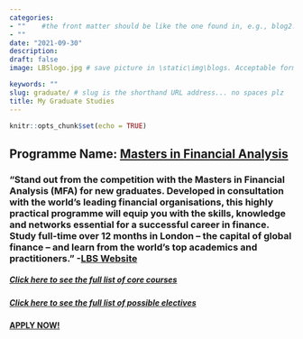 ```yaml
---
categories:  
- ""    #the front matter should be like the one found in, e.g., blog2.md. It cannot be like the normal Rmd we used
- ""
date: "2021-09-30"
description: 
draft: false
image: LBSlogo.jpg # save picture in \static\img\blogs. Acceptable formats= jpg, jpeg, or png . Your iPhone pics wont work

keywords: ""
slug: graduate/ # slug is the shorthand URL address... no spaces plz
title: My Graduate Studies
---
```

  

```r
knitr::opts_chunk$set(echo = TRUE)
```

## Programme Name: [Masters in Financial Analysis](https://www.london.edu/masters-degrees/masters-in-financial-analysis)
### "Stand out from the competition with the Masters in Financial Analysis (MFA) for new graduates. Developed in consultation with the world’s leading financial organisations, this highly practical programme will equip you with the skills, knowledge and networks essential for a successful career in finance. Study full-time over 12 months in London – the capital of global finance – and learn from the world’s top academics and practitioners." -[LBS Website](https://www.london.edu/masters-degrees/masters-in-financial-analysis)
##### [Click here to see the full list of core courses](https://www.london.edu/masters-degrees/masters-in-analytics-and-management/programme-content/core-courses)
##### [Click here to see the full list of possible electives](https://www.london.edu/masters-degrees/masters-in-analytics-and-management/programme-content/electives)

#### [APPLY NOW!](https://www.london.edu/apply?programmeApplyOnlineParameterValue=148&apply=true&itemId=4529b4e4-f683-4a87-abd8-444dd9a4c8d7&servicePageReferer=4529b4e4-f683-4a87-abd8-444dd9a4c8d7)
